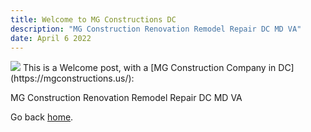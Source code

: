 ```yaml
---
title: Welcome to MG Constructions DC
description: "MG Construction Renovation Remodel Repair DC MD VA"
date: April 6 2022
---
```


<img src="img/MG-Constructions-Banner-wide.jpg">
This is a Welcome post, with a [MG Construction Company in DC](https://mgconstructions.us/):

MG Construction Renovation Remodel Repair DC MD VA


Go back [home](/).
